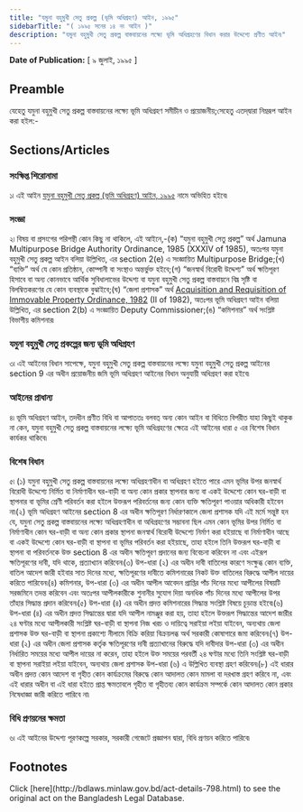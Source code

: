 ```yaml
---
title: "যমুনা বহুমুখী সেতু প্রকল্প (ভূমি অধিগ্রহণ) আইন, ১৯৯৫"
sidebarTitle: "( ১৯৯৫ সনের ১৪ নং আইন )"
description: "যমুনা বহুমুখী সেতু প্রকল্প বাস্তবায়নের লক্ষ্যে ভূমি অধিগ্রহণের বিধান করার উদ্দেশ্যে প্রণীত আইন৷"
---
```


**Date of Publication:** [ ৯ জুলাই, ১৯৯৫ ]

## Preamble

যেহেতু যমুনা বহুমুখী সেতু প্রকল্প বাস্তবায়নের লক্ষ্যে ভূমি অধিগ্রহণ সমীচীন ও প্রয়োজনীয়;সেহেতু এতদ্‌দ্বারা নিম্নরূপ আইন করা হইল:-

## Sections/Articles

### সংক্ষিপ্ত শিরোনামা

১৷ এই আইন [যমুনা বহুমুখী সেতু প্রকল্প (ভূমি অধিগ্রহণ) আইন, ১৯৯৫](/laws/volume-31/act-798 "যমুনা বহুমুখী সেতু প্রকল্প (ভূমি অধিগ্রহণ) আইন, ১৯৯৫") নামে অভিহিত হইবে৷

### সংজ্ঞা

২৷ বিষয় বা প্রসংগের পরিপন্থী কোন কিছু না থাকিলে, এই আইনে,-(ক) “যমুনা বহুমুখী সেতু প্রকল্প” অর্থ Jamuna Multipurpose Bridge Authority Ordinance, 1985 (XXXIV of 1985), অতঃপর যমুনা বহুমুখী সেতু প্রকল্প আইন বলিয়া উল্লিখিত, এর section 2(e) এ সংজ্ঞায়িত Multipurpose Bridge;(খ) “ব্যক্তি” অর্থ যে কোন প্রতিষ্ঠান, কোম্পানী বা সংস্থাও অন্তর্ভুক্ত হইবে;(গ) “জনস্বার্থ বিরোধী উদ্দেশ্য” অর্থ ক্ষতিপূরণ হিসাবে বা অন্য কোনভাবে আর্থিক সুবিধালাভের উদ্দেশ্য বা যমুনা বহুমুখী সেতু প্রকল্প বাস্তবায়নে বিঘ্ন সৃষ্টি বা বিলম্বিতকরণের যে কোন ব্যবস্থাকে বুঝাইবে;(ঘ) “জেলা প্রশাসক” অর্থ [Acquisition and Requisition of Immovable Property Ordinance, 1982](/laws/volume-22/act-619 "Acquisition and Requisition of Immovable Property Ordinance, 1982") (II of 1982), অতঃপর ভূমি অধিগ্রহণ আইন বলিয়া উল্লিখিত, এর section 2(b) এ সংজ্ঞায়িত Deputy Commissioner;(ঙ) “কমিশনার” অর্থ সংশ্লিষ্ট বিভাগীয় কমিশনার৷

### যমুনা বহুমুখী সেতু প্রকল্পের জন্য ভূমি অধিগ্রহণ

৩৷ এই আইনের বিধান সাপেক্ষে, যমুনা বহুমুখী সেতু প্রকল্প বাস্তবায়নের লক্ষ্যে যমুনা বহুমুখী সেতু প্রকল্প আইনের section 9 এর অধীন প্রয়োজনীয় জমি ভূমি অধিগ্রহণ আইনের বিধান অনুযায়ী অধিগ্রহণ করা হইবে৷

### আইনের প্রাধান্য

৪৷ ভূমি অধিগ্রহণ আইন, তদধীন প্রণীত বিধি বা আপাততঃ বলবত্ অন্য কোন আইন বা বিধিতে বিপরীত যাহা কিছুই থাকুক না কেন, যমুনা বহুমুখী সেতু প্রকল্প বাস্তবায়নের লক্ষ্যে ভূমি অধিগ্রহণের ক্ষেত্রে এই আইনের ধারা ৫ এর বিশেষ বিধান কার্যকর থাকিবে৷

### বিশেষ বিধান

৫৷ (১) যমুনা বহুমুখী সেতু প্রকল্প বাস্তবায়নের লক্ষ্যে অধিগ্রহণাধীন বা অধিগ্রহণ হইতে পারে এমন ভূমির উপর জনস্বার্থ বিরোধী উদ্দেশ্যে নির্মিত বা নির্মাণাধীন ঘর-বাড়ী বা অন্য কোন প্রকার স্থাপনার জন্য বা একই উদ্দেশ্যে কোন ঘর-বাড়ী বা স্থাপনার বা ভূমির শ্রেণী পরিবর্তন করা হইলে উক্তরূপ পরিবর্তনের জন্য কোন ব্যক্তি ক্ষতিপূরণ পাওয়ার অধিকারী হইবেন না৷(২) ভূমি অধিগ্রহণ আইনের section 8 এর অধীন ক্ষতিপূরণ নির্ধারণকালে জেলা প্রশাসক যদি এই মর্মে সন্তুষ্ট হন যে, যমুনা সেতু প্রকল্প বাস্তবায়নের লক্ষ্যে অধিগ্রহণাধীন বা অধিগ্রহণের সম্ভাবনা ছিল এমন কোন ভূমির উপর নির্মিত বা নির্মাণাধীন কোন ঘর-বাড়ী বা অন্য কোন প্রকার স্থাপনা জনস্বার্থ বিরোধী উদ্দেশ্যে নির্মাণ করা হইয়াছে বা নির্মাণাধীন আছে বা একই উদ্দেশ্যে কোন ঘর-বাড়ী বা স্থাপনা বা ভূমির পরিবর্তন করা হইয়াছে, তাহা হইলে তিনি উক্তরূপ ঘর-বাড়ী বা স্থাপনা বা পরিবর্তনকে উক্ত section 8 এর অধীন ক্ষতিপূরণ প্রদানের জন্য বিবেচনা করিবেন না এবং এইরূপ ক্ষতিপূরণের দাবী, যদি থাকে, প্রত্যাখ্যান করিবেন৷(৩) উপ-ধারা (২) এর অধীন দাবী বাতিলের কারণে সংক্ষুব্ধ কোন ব্যক্তি, বাতিল আদেশ জারী হইবার সাত দিনের মধ্যে, ক্ষতিপূরণের দাবীতে কমিশনারের নিকট উক্ত বাতিলের বিরুদ্ধে আপীল দায়ের করিতে পারিবেন৷(৪) কমিশনার, উপ-ধারা (৩) এর অধীন আপীল আবেদন প্রাপ্তির পাঁচ দিনের মধ্যে আপীলের বিষয়টি সরজমিনে তদন্ত করিবেন এবং অতঃপর আপীলকারীকে শুনানীর সুযোগ দিয়া অনধিক পাঁচ দিনের মধ্যে আপীলের উপর তাঁহার সিদ্ধান্ত প্রদান করিবেন৷(৫) উপ-ধারা (৪) এর অধীন প্রদত্ত কমিশনারের সিদ্ধান্ত সংশ্লিষ্ট বিষয়ে চূড়ান্ত হইবে৷(৬) উপ-ধারা (৪) এর অধীন প্রদত্ত সিদ্ধান্তের দ্বারা যদি আপীল নামঞ্জুর করা হয়, তাহা হইলে উক্তরূপ সিদ্ধান্তের আদেশ জারীর ২৪ ঘণ্টার মধ্যে আপীলকারী সংশ্লিষ্ট ঘর-বাড়ী বা স্থাপনা নিজ খরচ ও দায়িত্বে সরাইয়া লইয়া যাইবেন, অন্যথায় জেলা প্রশাসক উক্ত ঘর-বাড়ী বা স্থাপনা প্রকাশ্যে নীলামে বিক্রি করিয়া বিক্রয়লব্ধ অর্থ সরকারী কোষাগারে জমা করিবেন৷(৭) উপ-ধারা (২) এর অধীন জেলা প্রশাসক কর্তৃক ক্ষতিপূরণের দাবী প্রত্যাখানের বিরুদ্ধে যদি দাবীদার উপ-ধারা (৩) এর অধীন নির্ধারিত সময়ের মধ্যে আপীল দায়ের না করেন, তাহা হইলে উক্ত সময়ের পরবর্তী ২৪ ঘণ্টার মধ্যে তিনি সংশ্লিষ্ট ঘর-বাড়ী বা স্থাপনা সরাইয়া লইয়া যাইবেন, অন্যথায় জেলা প্রশাসক উপ-ধারা (৬) এ উল্লিখিত ব্যবস্থা গ্রহণ করিবেন৷(৮) এই ধারার অধীন প্রদত্ত কোন আদেশ বা গৃহীত কোন কার্যক্রমের বিরুদ্ধে কোন আদালত কোন মামলা বা দরখাস্ত গ্রহণ করিবে না, এবং এই ধারার অধীন বা এই ধারা হইতে প্রাপ্ত ক্ষমতাবলে গৃহীত বা গৃহীতব্য কোন কার্যক্রম সম্পর্কে কোন আদালত কোন প্রকার নিষেধাজ্ঞা জারী করিতে পারিবে না৷

### বিধি প্রণয়নের ক্ষমতা

৬৷ এই আইনের উদ্দেশ্য পূরণকল্পে সরকার, সরকারী গেজেটে প্রজ্ঞাপন দ্বারা, বিধি প্রণয়ন করিতে পারিবে৷

## Footnotes

<Note>
  Click [here](http://bdlaws.minlaw.gov.bd/act-details-798.html) to see the original act on the Bangladesh Legal Database.
</Note>
